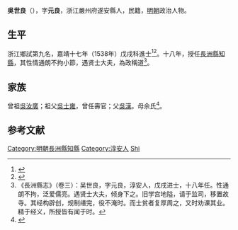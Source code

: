 {{明清人物信息框
| 姓名 = 吳世良
| 原名 =
| 圖片名稱= 
| 圖片大小 =
| 圖片說明 = 
| 最高職務 =
| 國家 = 大明 
| 爵位 =
| 籍貫 = 浙江嚴州府遂安縣
| 族裔 = 
| 字號 = 字元良
| 諡號 =
| 出生日期 = 生年不詳
| 出生地點 = 
| 逝世日期 = 卒年不詳
| 逝世地點 =
| 墓葬 =
| 配偶 = 
| 親屬 = 
| 出身 =
* 嘉靖十七年戊戌科進士
| 經歷 =
| 著作 =  
}}
'''吳世良'''（{{bd|？||？|catIdx=}}），字'''元良'''，浙江嚴州府遂安縣人，民籍，[[明朝|明朝]]政治人物。

== 生平 ==
浙江鄉試第九名，嘉靖十七年（1538年）戊戌科進士<ref>{{Cite book|title=《皇明贡举考》卷五|author=[[张朝瑞|张朝瑞]]|publisher=《续修四库全书》史部第828册|year=|isbn=|location=|pages=}}</ref><ref>{{Cite book|title=贡举志五种 上|author=鲁小俊，江俊伟著|publisher=武汉大学出版社|year=2009|isbn=978-7-307-07043-1|location=武汉|pages=}}</ref>。十八年，授任[[長洲縣|長洲縣]][[知縣|知縣]]，其性情通朗不拘小節，遇贤士大夫，為政稱道<ref>《長洲縣志》（卷三）：吴世良，字元良，淳安人，戊戌进士，十八年任。性通朗不拘，泛爱儒亮。遇贤士大夫，倾身下之。旧学宫地隘，请于监司，移置故寺。其经构辟创，规制缮完，役不淹时。而士贫者复厚周之，又时劝课其业。精于经义，所授皆有闻于时。</ref>。

== 家族 ==
曾祖[[吳汝廣|吳汝廣]]；祖父[[吳士雍|吳士雍]]，曾任壽官；父[[吳漢|吳漢]]。母余氏<ref>{{Cite book|title=天一阁藏明代科举录选刊 登科录 点校本|author=龚延明主编|publisher=宁波出版社|year=2016|isbn=978-7-5526-2320-8|location=宁波|pages=|quote=《天一閣藏明代科舉錄選刊.登科錄》之《嘉靖十七年戊戌科進士登科錄》}}</ref>。

==参考文献==
{{reflist}}

{{start box}}
{{s-off}}
{{s-before|[[萬夔|萬夔]]}}
{{s-title|明朝長洲縣知縣|嘉靖年間}}
{{s-after|[[趙忻|趙忻]]}}
{{end box}}

{{嘉靖十七年戊戌科殿試金榜}}

{{DEFAULTSORT:Wu吴}}
[[Category:明朝長洲縣知縣|Category:明朝長洲縣知縣]]
[[Category:淳安人|Category:淳安人]]
[[Category:吴姓|Shi]]